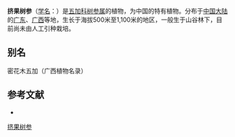{{Speciesbox
| name = 挤果树参
| status = 
| status_system = 
| image = 
| genus = Dendropanax
| species = confertus
| authority = Li
}}

'''挤果树参'''（[[学名|学名]]：{{lang|la|''Dendropanax confertus''}}）是[[五加科|五加科]][[树参属|树参属]]的植物，为中国的特有植物。分布于[[中国大陆|中国大陆]]的[[广东|广东]]、[[广西|广西]]等地，生长于海拔500米至1,100米的地区，一般生于山谷林下，目前尚未由人工引种栽培。

== 别名 ==
密花木五加（广西植物名录）

== 参考文献 ==
<div class="references-small">
* {{cite web| url =http://www.bioinfo.cn/db05/KmzwSpecies.php?action=view&id=1328| title =挤果树参| work =《中国高等植物数据库全库》| publisher =中国科学院微生物研究所| author =昆明植物研究所| accessdate =2009-02-22| deadurl =yes| archiveurl =https://web.archive.org/web/20160305074526/http://www.bioinfo.cn/db05/KmzwSpecies.php?action=view&id=1328| archivedate =2016-03-05}}
</div>
{{Taxonbar|from=Q11077774}}

[[Category:树参属|挤果树参]]


{{Apiales-stub}}
